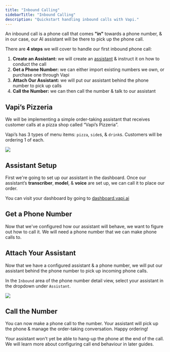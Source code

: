 ```yaml
---
title: "Inbound Calling"
sidebarTitle: "Inbound Calling"
description: "Quickstart handling inbound calls with Vapi."
---
```



<YouTubeEmbed
  videoUrl="https://www.youtube.com/embed/e7q4p8Gg1Tg?si=ZvFumklEMubfbZi7"
  altTitle="Quickstart: Inbound Calling"
/>

An inbound call is a phone call that comes **"in"** towards a phone number, & in our case, our AI assistant will be there to pick up the phone call.

There are **4 steps** we will cover to handle our first inbound phone call:

1. **Create an Assistant:** we will create an [assistant](/assistants) & instruct it on how to conduct the call
2. **Get a Phone Number:** we can either import existing numbers we own, or purchase one through Vapi
3. **Attach Our Assistant:** we will put our assistant behind the phone number to pick up calls
4. **Call the Number:** we can then call the number & talk to our assistant

## Vapi’s Pizzeria

We will be implementing a simple order-taking assistant that receives customer calls at a pizza shop called “Vapi’s Pizzeria”.

Vapi’s has 3 types of menu items: `pizza`, `side`s, & `drink`s. Customers will be ordering 1 of each.

<Frame caption="Customers will order 3 items: 1 pizza, 1 side, & 1 drink. The assistant will pick up the phone & take the customer's order.">
  <img src="/static/images/quickstart/vapis-pizzeria.png" />
</Frame>

## Assistant Setup

First we're going to set up our assistant in the dashboard. Once our assistant’s **transcriber**, **model**, & **voice** are set up, we can call it to place our order.

<Info>You can visit your dashboard by going to [dashboard.vapi.ai](https://dashboard.vapi.ai)</Info>

<AssistantSetupInboundAccordionGroup />

## Get a Phone Number

Now that we've configured how our assistant will behave, we want to figure out how to call it. We will need a phone number that we can make phone calls to.

<GetAPhoneNumberSnippet />

## Attach Your Assistant

Now that we have a configured assistant & a phone number, we will put our assistant behind the phone number to pick up incoming phone calls.

In the `Inbound` area of the phone number detail view, select your assistant in the dropdown under `Assistant`.

<Frame caption="Your assistant will now pick-up calls made to this phone number.">
  <img src="/static/images/quickstart/dashboard/inbound-assistant-set.png" />
</Frame>

## Call the Number

You can now make a phone call to the number. Your assistant will pick up the phone & manage the order-taking conversation. Happy ordering!

<Tip>
  Your assistant won't yet be able to hang-up the phone at the end of the call. We will learn more
  about configuring call end behaviour in later guides.
</Tip>
